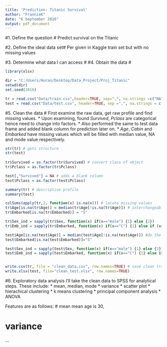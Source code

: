 ---
title: 'Prediction: Titanic Survival'
author: "FrannieK"
date: "6 September 2016"
output: pdf_document
---

#1. Define the question #
Predict survival on the Titanic

#2. Define the ideal data set# 
Per given in Kaggle train set but with no missing values

#3. Determine what data I can access #
#4. Obtain the data #


```{r package}
library(xlsx)
```

```{r raw data}

dir = "C:/Users/Huran/Desktop/Data_Project/Proj_Titanic"
setwd(dir)
set.seed(2016)

tr = read.csv("Data/train.csv",header=TRUE, sep=",", na.strings =c("NA", "", " ")) # na.strings instructs what to interpre as missing values
test = read.csv("Data/test.csv", header=TRUE, sep =",", na.strings = c("NA", "", " "))

```
 
#5. Clean the data # 
First examine the raw data, get raw profile and find missing values.
* Upon examining, found _Survived_, _Pclass_ are categorical hence need to change into factors.
* Also performed the same to test data frame and added blank column for prediction later on.
* _Age_, _Cabin_ and _Embarked_ have missing values which will be filled with median value, NA and mode value respectively.



```{r clean data}
str(tr) # gets structure
str(test)
 
tr$Survived = as.factor(tr$Survived) # convert class of object
tr$Pclass = as.factor(tr$Pclass)

test[,"Survived"] = NA # adds a blank column
test$Pclass = as.factor(test$Pclass)

summary(tr) # descriptive profile
summary(test)

colSums(apply(tr,2, function(x) is.na(x))) # locate missing values
tr$Age[is.na(tr$Age)] = median(tr$Age[!is.na(tr$Age)]) # interchangeable with tr[["Age"]][n] or tr[,"Age"][n]
tr$Embarked[is.na(tr$Embarked)] = "S"

tr$Sex_ind = sapply(tr$Sex, function(x) if(x=="male") {1} else {2})
tr$Emb_ind = sapply(tr$Embarked, function(x) if(x=="C") {1} else if (x=="Q") {2} else {3})

test$Age[is.na(test$Age)] = median(test$Age[!is.na(test$Age)]) #do the same for test set 
test$Embarked[is.na(test$Embarked)]="S"

test$Sex_ind = sapply(test$Sex, function(x) if(x=="male") {1} else {2})
test$Emb_ind = sapply(test$Embarked, function(x) if(x=="C") {1} else if (x=="Q") {2} else {3})


write.csv(tr, file = "clean_data.csv", row.names=TRUE) # save clean train data in csv format
write.xlsx(test, file="clean_test.xlsx", row.names=TRUE)

```

#6. Exploratory data analysis
I'll take the clean data to SPSS for analytical steps. These include:
* mean, median, mode
* variance
* scatter plot
* hierachical clustering
* k means clustering
* principal component analysis
* ANOVA 

Features are as follows:
# mean
mean age is 30, 


# variance

...


